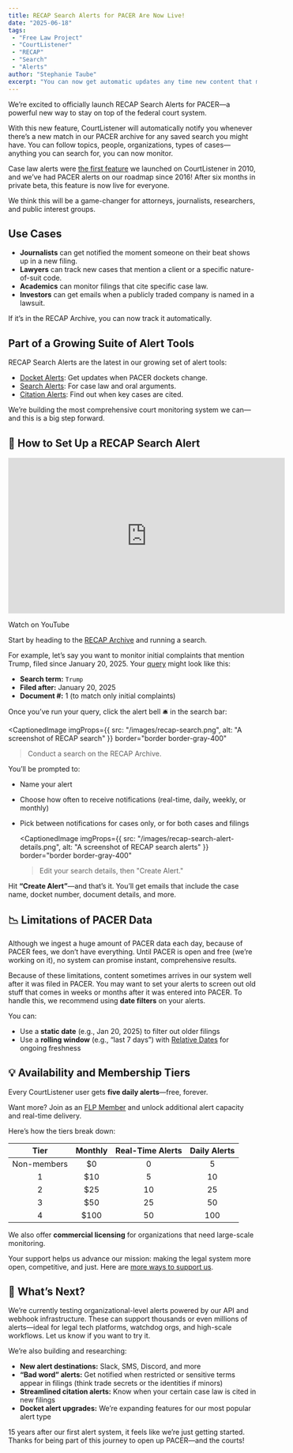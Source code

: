 ```yaml
---
title: RECAP Search Alerts for PACER Are Now Live!
date: "2025-06-18"
tags:
 - "Free Law Project"
 - "CourtListener"
 - "RECAP"
 - "Search"
 - "Alerts"
author: "Stephanie Taube"
excerpt: "You can now get automatic updates any time new content that matches a saved search hits the RECAP Archive. Follow people, organizations, topics, and more!"
---
```


<p className="lead">We’re excited to officially launch RECAP Search Alerts for PACER—a powerful new way to stay on top of the federal court system.</p>

With this new feature, CourtListener will automatically notify you whenever there’s a new match in our PACER archive for any saved search you might have. You can follow topics, people, organizations, types of cases—anything you can search for, you can now monitor.

Case law alerts were [the first feature](https://free.law/2010/05/01/announcing-courtlistener-com/) we launched on CourtListener in 2010, and we’ve had PACER alerts on our roadmap since 2016! After six months in private beta, this feature is now live for everyone.

We think this will be a game-changer for attorneys, journalists, researchers, and public interest groups.

## Use Cases
- **Journalists** can get notified the moment someone on their beat shows up in a new filing.
- **Lawyers** can track new cases that mention a client or a specific nature-of-suit code.
- **Academics** can monitor filings that cite specific case law.
- **Investors** can get emails when a publicly traded company is named in a lawsuit.

If it’s in the RECAP Archive, you can now track it automatically.

## Part of a Growing Suite of Alert Tools
RECAP Search Alerts are the latest in our growing set of alert tools:
- [Docket Alerts](https://www.courtlistener.com/help/alerts/#recap-alerts): Get updates when PACER dockets change.
- [Search Alerts](https://www.courtlistener.com/help/alerts/#search-alerts): For case law and oral arguments.
- [Citation Alerts](https://www.courtlistener.com/help/alerts/#citation-alerts): Find out when key cases are cited.

We’re building the most comprehensive court monitoring system we can—and this is a big step forward.

## 🚀 How to Set Up a RECAP Search Alert
<iframe 
  width="560" 
  height="315" 
  src="https://www.youtube.com/watch?v=Jh9wbxMZGe4" 
  title="YouTube video player"
  frameborder="0" 
  allow="accelerometer; autoplay; clipboard-write; encrypted-media; gyroscope; picture-in-picture; web-share" 
  referrerpolicy="strict-origin-when-cross-origin" 
  allowfullscreen>
</iframe>

<p className="text-center">
  <PurpleButton href="https://www.youtube.com/watch?v=Jh9wbxMZGe4" size="lg">Watch on YouTube</PurpleButton>
</p>

Start by heading to the [RECAP Archive](https://www.courtlistener.com/recap/) and running a search.

For example, let’s say you want to monitor initial complaints that mention Trump, filed since January 20, 2025. Your [query](https://www.courtlistener.com/?q=trump&type=r&order_by=score%20desc&filed_after=01%2F20%2F2025&document_number=1) might look like this:
- **Search term:** `Trump`
- **Filed after:** January 20, 2025
- **Document #:** 1 (to match only initial complaints)

Once you’ve run your query, click the alert bell 🛎️ in the search bar:

<CaptionedImage 
  imgProps={{
    src: "/images/recap-search.png",
    alt: "A screenshot of RECAP search"
  }}
  border="border border-gray-400"
>Conduct a search on the RECAP Archive.</CaptionedImage>

You’ll be prompted to:
- Name your alert
- Choose how often to receive notifications (real-time, daily, weekly, or monthly)
- Pick between notifications for cases only, or for both cases and filings

  <CaptionedImage 
    imgProps={{
      src: "/images/recap-search-alert-details.png",
      alt: "A screenshot of RECAP search alerts"
    }}
    border="border border-gray-400"
  >Edit your search details, then "Create Alert."</CaptionedImage>

Hit **“Create Alert”**—and that’s it. You’ll get emails that include the case name, docket number, document details, and more. 


## 📉 Limitations of PACER Data
Although we ingest a huge amount of PACER data each day, because of PACER fees, we don’t have everything. Until PACER is open and free (we’re working on it), no system can promise instant, comprehensive results.

Because of these limitations, content sometimes arrives in our system well after it was filed in PACER. You may want to set your alerts to screen out old stuff that comes in weeks or months after it was entered into PACER. To handle this, we recommend using **date filters** on your alerts.

You can:
- Use a **static date** (e.g., Jan 20, 2025) to filter out older filings
- Use a **rolling window** (e.g., “last 7 days”) with [Relative Dates](https://www.courtlistener.com/help/relative-dates/) for ongoing freshness

## 💡 Availability and Membership Tiers
Every CourtListener user gets **five daily alerts**—free, forever.

Want more? Join as an [FLP Member](https://donate.free.law/forms/membership) and unlock additional alert capacity and real-time delivery.

Here’s how the tiers break down:

|    Tier     | Monthly | Real-Time Alerts | Daily Alerts |
|:-----------:|:-------:|:----------------:|:------------:|
| Non-members |   $0    |        0         |      5       |
|      1      |   $10   |        5         |      10      |
|      2      |   $25   |        10        |      25      |
|      3      |   $50   |        25        |      50      |
|      4      |  $100   |        50        |     100      |

We also offer **commercial licensing** for organizations that need large-scale monitoring.

Your support helps us advance our mission: making the legal system more open, competitive, and just. Here are [more ways to support us](https://free.law/donate/other-ways/).

## 🔭 What’s Next?
We’re currently testing organizational-level alerts powered by our API and webhook infrastructure. These can support thousands or even millions of alerts—ideal for legal tech platforms, watchdog orgs, and high-scale workflows. Let us know if you want to try it.

We’re also building and researching:
- **New alert destinations:** Slack, SMS, Discord, and more
- **“Bad word” alerts:** Get notified when restricted or sensitive terms appear in filings (think trade secrets or the identities if minors)
- **Streamlined citation alerts:** Know when your certain case law is cited in new filings
- **Docket alert upgrades:** We’re expanding features for our most popular alert type

15 years after our first alert system, it feels like we’re just getting started. Thanks for being part of this journey to open up PACER—and the courts!
